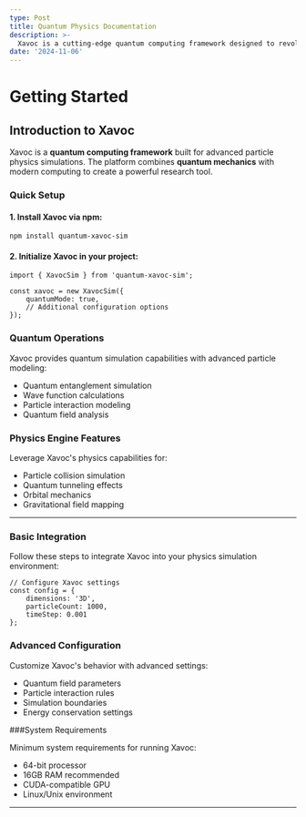 ```yaml
---
type: Post
title: Quantum Physics Documentation
description: >-
  Xavoc is a cutting-edge quantum computing framework designed to revolutionize particle physics simulations. This documentation provides comprehensive information about Xavoc's capabilities, integration processes, and technical specifications.
date: '2024-11-06'
---
```


# Getting Started


## Introduction to Xavoc

Xavoc is a **quantum computing framework** built for advanced particle physics simulations. The platform combines **quantum mechanics** with modern computing to create a powerful research tool.

### Quick Setup

#### 1. Install Xavoc via npm:

```
npm install quantum-xavoc-sim
```

#### 2. Initialize Xavoc in your project:

```
import { XavocSim } from 'quantum-xavoc-sim';

const xavoc = new XavocSim({
    quantumMode: true,
    // Additional configuration options
});
```

### Quantum Operations

Xavoc provides quantum simulation capabilities with advanced particle modeling:

*   Quantum entanglement simulation
*   Wave function calculations
*   Particle interaction modeling
*   Quantum field analysis

### Physics Engine Features

Leverage Xavoc's physics capabilities for:

*   Particle collision simulation
*   Quantum tunneling effects
*   Orbital mechanics
*   Gravitational field mapping

***

### Basic Integration

Follow these steps to integrate Xavoc into your physics simulation environment:

```
// Configure Xavoc settings
const config = {
    dimensions: '3D',
    particleCount: 1000,
    timeStep: 0.001
};
```

### Advanced Configuration

Customize Xavoc's behavior with advanced settings:

*   Quantum field parameters
*   Particle interaction rules
*   Simulation boundaries
*   Energy conservation settings

###System Requirements

Minimum system requirements for running Xavoc:

*   64-bit processor
*   16GB RAM recommended
*   CUDA-compatible GPU
*   Linux/Unix environment
***
